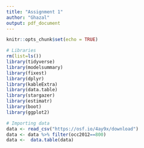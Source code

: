 ```yaml
---
title: "Assignment 1"
author: "Ghazal"
output: pdf_document
---
```


```r
knitr::opts_chunk$set(echo = TRUE)
```


```r
# Libraries
rm(list=ls())
library(tidyverse)
library(modelsummary)
library(fixest)
library(dplyr)
library(kableExtra)
library(data.table)
library(stargazer)
library(estimatr)
library(boot)
library(ggplot2)

```


```r
# Importing data
data <- read_csv("https://osf.io/4ay9x/download")
data <- data %>% filter(occ2012==800)
data <-  data.table(data)

```

